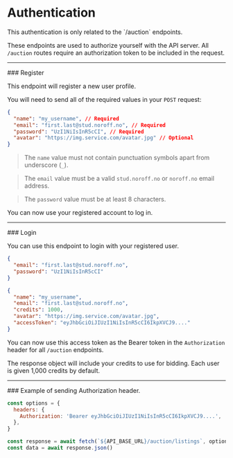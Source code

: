 
# Authentication

<Callout type="info">
  This authentication is only related to the `/auction` endpoints.
</Callout>

These endpoints are used to authorize yourself with the API server. All `/auction` routes require an authorization token to be included in the request.

<Hr />
### Register

<EndpointDetails method="POST" path="/auction/auth/register" />

This endpoint will register a new user profile.

You will need to send all of the required values in your `POST` request:

```json filename="Request"
{
  "name": "my_username", // Required
  "email": "first.last@stud.noroff.no", // Required
  "password": "UzI1NiIsInR5cCI", // Required
  "avatar": "https://img.service.com/avatar.jpg" // Optional
}
```

> The `name` value must not contain punctuation symbols apart from underscore (`_`).

> The `email` value must be a valid `stud.noroff.no` or `noroff.no` email address.

> The `password` value must be at least 8 characters.

You can now use your registered account to log in.

<Hr />
### Login

<EndpointDetails method="POST" path="/auction/auth/login" />

You can use this endpoint to login with your registered user.

```json filename="Request"
{
  "email": "first.last@stud.noroff.no",
  "password": "UzI1NiIsInR5cCI"
}
```

```json filename="Response"
{
  "name": "my_username",
  "email": "first.last@stud.noroff.no",
  "credits": 1000,
  "avatar": "https://img.service.com/avatar.jpg",
  "accessToken": "eyJhbGciOiJIUzI1NiIsInR5cCI6IkpXVCJ9...."
}
```

You can now use this access token as the Bearer token in the `Authorization` header for all `/auction` endpoints.

The response object will include your credits to use for bidding. Each user is given 1,000 credits by default.

<Hr />
### Example of sending Authorization header.

```js filename="Example"
const options = {
  headers: {
    Authorization: 'Bearer eyJhbGciOiJIUzI1NiIsInR5cCI6IkpXVCJ9....',
  },
}

const response = await fetch(`${API_BASE_URL}/auction/listings`, options)
const data = await response.json()
```
